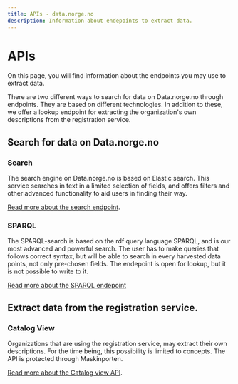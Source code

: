 ```yaml
---
title: APIs - data.norge.no
description: Information about endepoints to extract data.
---
```


# APIs

<Ingress data-size='xs'>On this page, you will find information about the endpoints you may use to extract data.</Ingress>

There are two different ways to search for data on Data.norge.no through endpoints. They are based on different technologies. In addition to these, we offer a lookup endpoint for extracting the organization's own descriptions from the registration service.

## Search for data on Data.norge.no

### Search

The search engine on Data.norge.no is based on Elastic search. This service searches in text in a limited selection of fields, and offers filters and other advanced functionality to aid users in finding their way.

[Read more about the search endpoint](/en/technical/api/search).

### SPARQL

The SPARQL-search is based on the rdf query language SPARQL, and is our most advanced and powerful search. The user has to make queries that follows correct syntax, but will be able to search in every harvested data points, not only pre-chosen fields. The endepoint is open for lookup, but it is not possible to write to it.

[Read more about the SPARQL endepoint](/en/technical/api/sparql)

## Extract data from the registration service.

### Catalog View

Organizations that are using the registration service, may extract their own descriptions. For the time being, this possibility is limited to concepts. The API is protected through Maskinporten.

[Read more about the Catalog view API](/en/technical/api/catalog-view).
